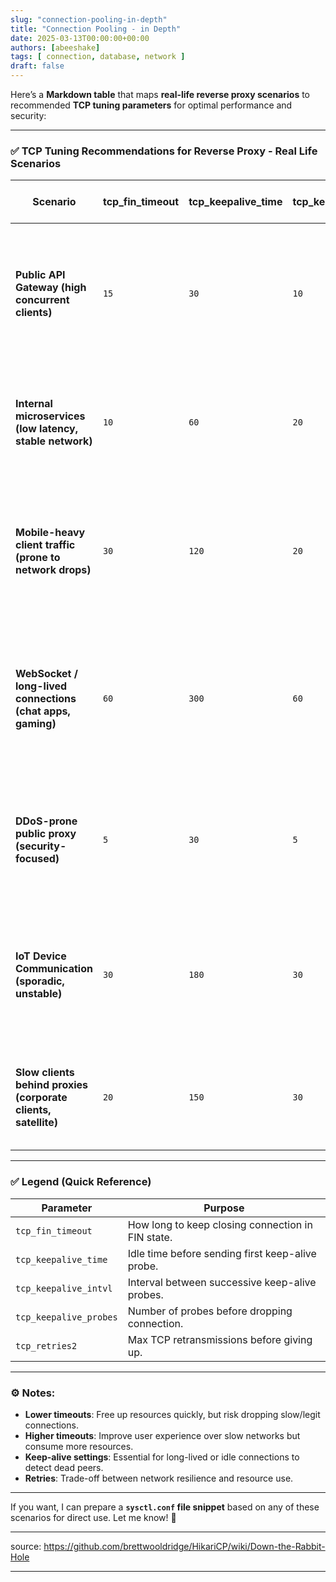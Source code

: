 ```yaml
---
slug: "connection-pooling-in-depth"
title: "Connection Pooling - in Depth"
date: 2025-03-13T00:00:00+00:00
authors: [abeeshake] 
tags: [ connection, database, network ]
draft: false
---
```


Here’s a **Markdown table** that maps **real-life reverse proxy scenarios** to recommended **TCP tuning parameters** for optimal performance and security:

---

### ✅ **TCP Tuning Recommendations for Reverse Proxy - Real Life Scenarios**

| **Scenario**                                  | **tcp_fin_timeout** | **tcp_keepalive_time** | **tcp_keepalive_intvl** | **tcp_keepalive_probes** | **tcp_retries2** | **Reasoning & Trade-offs**                                                                                   |
|------------------------------------------------|---------------------|------------------------|-------------------------|--------------------------|------------------|--------------------------------------------------------------------------------------------------------------|
| **Public API Gateway (high concurrent clients)** | `15`                | `30`                   | `10`                    | `3`                      | `5`              | Quick cleanup of dead/idle connections to save resources, while allowing short keep-alives for API clients.  |
| **Internal microservices (low latency, stable network)** | `10`                | `60`                   | `20`                    | `3`                      | `3`              | Fast connection recycling, rare need for keep-alives due to low latency, prioritizing efficiency.             |
| **Mobile-heavy client traffic (prone to network drops)** | `30`                | `120`                  | `20`                    | `5`                      | `7`              | More lenient timeouts to account for intermittent mobile network instability; avoid prematurely dropping clients. |
| **WebSocket / long-lived connections (chat apps, gaming)** | `60`                | `300`                  | `60`                    | `5`                      | `8`              | Allow long idle connections; keep-alives to detect dead connections without cutting active clients abruptly.  |
| **DDoS-prone public proxy (security-focused)**  | `5`                 | `30`                   | `5`                     | `2`                      | `3`              | Aggressive timeouts to prevent resource exhaustion; fast cleanup of potentially malicious connections.         |
| **IoT Device Communication (sporadic, unstable)** | `30`                | `180`                  | `30`                    | `4`                      | `6`              | Longer keep-alives to maintain connection with low-power devices, balanced with cleanup to avoid idle hangs.  |
| **Slow clients behind proxies (corporate clients, satellite)** | `20`                | `150`                  | `30`                    | `4`                      | `6`              | Moderate timeouts to handle slow networks without dropping legitimate users.                                  |

---

### ✅ **Legend (Quick Reference)**
| **Parameter**                  | **Purpose**                                  |
|-------------------------------|----------------------------------------------|
| `tcp_fin_timeout`              | How long to keep closing connection in FIN state. |
| `tcp_keepalive_time`           | Idle time before sending first keep-alive probe. |
| `tcp_keepalive_intvl`          | Interval between successive keep-alive probes. |
| `tcp_keepalive_probes`         | Number of probes before dropping connection.  |
| `tcp_retries2`                 | Max TCP retransmissions before giving up.    |

---

### ⚙️ **Notes:**
- **Lower timeouts**: Free up resources quickly, but risk dropping slow/legit connections.
- **Higher timeouts**: Improve user experience over slow networks but consume more resources.
- **Keep-alive settings**: Essential for long-lived or idle connections to detect dead peers.
- **Retries**: Trade-off between network resilience and resource use.

---

If you want, I can prepare a **`sysctl.conf` file snippet** based on any of these scenarios for direct use. Let me know! 🚀



----

source: https://github.com/brettwooldridge/HikariCP/wiki/Down-the-Rabbit-Hole

----
